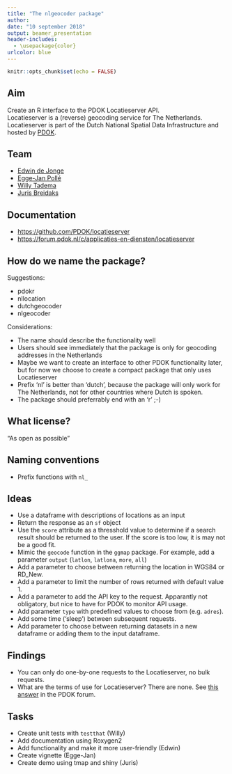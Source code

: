 ```yaml
---
title: "The nlgeocoder package"
author: 
date: "10 september 2018"
output: beamer_presentation
header-includes:
  - \usepackage{color}
urlcolor: blue
---
```


```r
knitr::opts_chunk$set(echo = FALSE)
```


## Aim

Create an R interface to the PDOK Locatieserver API.     
Locatieserver is a (reverse) geocoding service for The Netherlands.    
Locatieserver is part of the Dutch National Spatial Data Infrastructure and hosted by [PDOK](http://www.pdok.nl).

\includegraphics[width = 80mm]{img/pdok.png}

## Team
- [Edwin de Jonge](https://github.com/edwindj)
- [Egge-Jan Pollé](https://github.com/twiav)
- [Willy Tadema](https://github.com/friesewoudloper)
- [Juris Breidaks](https://github.com/jbreidaks)

## Documentation

- [https://github.com/PDOK/locatieserver](https://github.com/PDOK/locatieserver)
- [https://forum.pdok.nl/c/applicaties-en-diensten/locatieserver](https://forum.pdok.nl/c/applicaties-en-diensten/locatieserver)

## How do we name the package?
Suggestions:    

- pdokr    
- nllocation  
- dutchgeocoder    
- \color{green}nlgeocoder

Considerations:    

- The name should describe the functionality well    
- Users should see immediately that the package is only for geocoding addresses in the Netherlands    
- Maybe we want to create an interface to other PDOK functionality later, but for now we choose to create a compact package that only uses Locatieserver    
- Prefix 'nl' is better than 'dutch', because the package will only work for The Netherlands, not for other countries where Dutch is spoken.    
- The package should preferrably end with an 'r' ;-)   

## What license?

"As open as possible"

## Naming conventions

- Prefix functions with `nl_`

## Ideas

- Use a dataframe with descriptions of locations as an input
- Return the response as an `sf` object
- Use the `score` attribute as a thresshold value to determine if a search result should be returned to the user. If the score is too low, it is may not be a good fit.
- Mimic the `geocode` function in the `ggmap` package. For example, add a parameter `output` (`latlon`, `latlona`, `more`, `all`)
- Add a parameter to choose between returning the location in WGS84 or RD_New.
- Add a parameter to limit the number of rows returned with default value 1.
- Add a parameter to add the API key to the request. Apparantly not obligatory, but nice to have for PDOK to monitor API usage.
- Add parameter `type` with predefined values to choose from (e.g. `adres`). 
- Add some time ('sleep') between subsequent requests.
- Add parameter to choose between returning datasets in a new dataframe or adding them to the input dataframe.

## Findings

- You can only do one-by-one requests to the Locatieserver, no bulk requests.
- What are the terms of use for Locatieserver? There are none. See [this answer](https://forum.pdok.nl/t/gebruiksvoorwaarden-locatieserver/1880) in the PDOK forum. 

## Tasks

- Create unit tests with `testthat` (Willy)
- Add documentation using Roxygen2
- Add functionality and make it more user-friendly  (Edwin)
- Create vignette (Egge-Jan)
- Create demo using tmap and shiny (Juris)

